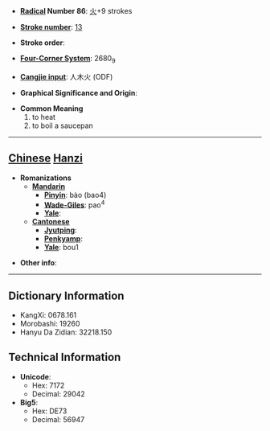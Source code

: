 * '''[[Wiktionary:Chinese radical index| Radical]] Number 86''': [[Wiktionary:Chinese radical index 火|火]]+9 strokes

* '''[[Wiktionary:Chinese total strokes index|Stroke number]]''': [[Wiktionary:Chinese total strokes index 13|13]]

* '''Stroke order''': 

* '''[[Wiktionary:Chinese four corner index|Four-Corner System]]''': 2680<sub>9</sub>

* '''[[Wiktionary:Chinese Cangjie index|Cangjie input]]''': 人木火 (ODF)

* '''Graphical Significance and Origin''': 

* '''Common Meaning'''
*#to heat
*# to boil a saucepan


----

== [[Chinese]] [[Hanzi]] ==

* '''Romanizations'''
** '''[[Mandarin]]'''
*** '''[[Pinyin]]''': bào (bao4)
*** '''[[Wade-Giles]]''': pao<sup>4</sup>
*** '''[[Yale]]''': 
** '''[[Cantonese]]'''
*** '''[[Jyutping]]''':
*** '''[[Penkyamp]]''': 
*** '''[[Yale]]''': bou1

* '''Other info''': 

----

== Dictionary Information ==

* KangXi: 0678.161
* Morobashi: 19260
* Hanyu Da Zidian: 32218.150

== Technical Information ==

* '''Unicode''':
** Hex: 7172
** Decimal: 29042
* '''Big5''':
** Hex: DE73
** Decimal: 56947